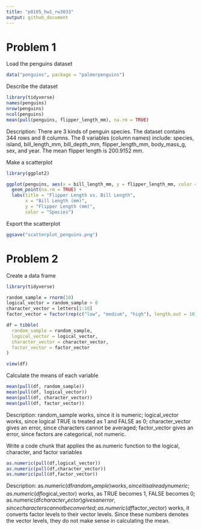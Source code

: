 ```yaml
---
title: "p8105_hw1_rw3033"
output: github_document
---
```



# Problem 1

Load the penguins dataset
```r
data("penguins", package = "palmerpenguins")
```

Describe the dataset
```r
library(tidyverse)
names(penguins)
nrow(penguins)
ncol(penguins)
mean(pull(penguins, flipper_length_mm), na.rm = TRUE)
```
Description:
There are 3 kinds of penguin species.
The dataset contains 344 rows and 8 columns.
The 8 variables (column names) include: species, island, bill_length_mm, bill_depth_mm, flipper_length_mm, body_mass_g, sex, and year.
The mean flipper length is 200.9152 mm.


Make a scatterplot
```r
library(ggplot2)

ggplot(penguins, aes(x = bill_length_mm, y = flipper_length_mm, color = species)) +
  geom_point(na.rm = TRUE) +
  labs(title = "Flipper Length vs. Bill Length",
       x = "Bill Length (mm)",
       y = "Flipper Length (mm)",
       color = "Species")
```
Export the scatterplot
```r
ggsave("scatterplot_penguins.png")
```


# Problem 2

Create a data frame
```r
library(tidyverse)

random_sample = rnorm(10)
logical_vector = random_sample > 0
character_vector = letters[1:10]
factor_vector = factor(rep(c("low", "medium", "high"), length.out = 10)) 

df = tibble(
  random_sample = random_sample,
  logical_vector = logical_vector,
  character_vector = character_vector,
  factor_vector = factor_vector
)

view(df)

```

Calculate the means of each variable
```r
mean(pull(df, random_sample))
mean(pull(df, logical_vector))
mean(pull(df, character_vector))
mean(pull(df, factor_vector))

```

Description:
random_sample works, since it is numeric;
logical_vector works, since logical TRUE is treated as 1 and FALSE as 0;
character_vector gives an error, since characters cannot be averaged;
factor_vector gives an error, since factors are categorical, not numeric.



Write a code chunk that applies the as.numeric function to the logical, character, and factor variables 
```r
as.numeric(pull(df,logical_vector))  
as.numeric(pull(df,character_vector)) 
as.numeric(pull(df,factor_vector))
```

Description:
as.numeric(df$random_sample)  works, since it is already numeric;
as.numeric(df$logical_vector) works, as TRUE becomes 1, FALSE becomes 0;
as.numeric(df$character_vector) gives an error, since characters cannot be converted;
as.numeric(df$factor_vector) works, it converts factor levels to their vector levels. Since these numbers denotes the vector levels, they do not make sense in calculating the mean.